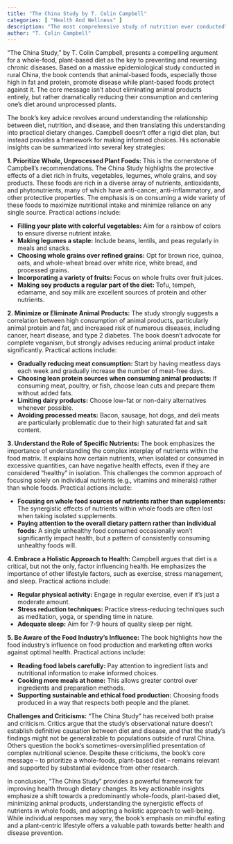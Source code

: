 ```yaml
---
title: "The China Study by T. Colin Campbell"
categories: [ "Health And Wellness" ]
description: "The most comprehensive study of nutrition ever conducted"
author: "T. Colin Campbell"
---
```

"The China Study," by T. Colin Campbell, presents a compelling argument for a whole-food, plant-based diet as the key to preventing and reversing chronic diseases.  Based on a massive epidemiological study conducted in rural China, the book contends that animal-based foods, especially those high in fat and protein, promote disease while plant-based foods protect against it.  The core message isn't about eliminating animal products entirely, but rather dramatically reducing their consumption and centering one's diet around unprocessed plants.

The book's key advice revolves around understanding the relationship between diet, nutrition, and disease, and then translating this understanding into practical dietary changes.  Campbell doesn't offer a rigid diet plan, but instead provides a framework for making informed choices.  His actionable insights can be summarized into several key strategies:

**1. Prioritize Whole, Unprocessed Plant Foods:** This is the cornerstone of Campbell's recommendations.  The China Study highlights the protective effects of a diet rich in fruits, vegetables, legumes, whole grains, and soy products. These foods are rich in a diverse array of nutrients, antioxidants, and phytonutrients, many of which have anti-cancer, anti-inflammatory, and other protective properties.  The emphasis is on consuming a wide variety of these foods to maximize nutritional intake and minimize reliance on any single source.  Practical actions include:

* **Filling your plate with colorful vegetables:** Aim for a rainbow of colors to ensure diverse nutrient intake.
* **Making legumes a staple:**  Include beans, lentils, and peas regularly in meals and snacks.
* **Choosing whole grains over refined grains:** Opt for brown rice, quinoa, oats, and whole-wheat bread over white rice, white bread, and processed grains.
* **Incorporating a variety of fruits:**  Focus on whole fruits over fruit juices.
* **Making soy products a regular part of the diet:** Tofu, tempeh, edamame, and soy milk are excellent sources of protein and other nutrients.


**2. Minimize or Eliminate Animal Products:** The study strongly suggests a correlation between high consumption of animal products, particularly animal protein and fat, and increased risk of numerous diseases, including cancer, heart disease, and type 2 diabetes.  The book doesn't advocate for complete veganism, but strongly advises reducing animal product intake significantly.  Practical actions include:

* **Gradually reducing meat consumption:**  Start by having meatless days each week and gradually increase the number of meat-free days.
* **Choosing lean protein sources when consuming animal products:** If consuming meat, poultry, or fish, choose lean cuts and prepare them without added fats.
* **Limiting dairy products:**  Choose low-fat or non-dairy alternatives whenever possible.
* **Avoiding processed meats:**  Bacon, sausage, hot dogs, and deli meats are particularly problematic due to their high saturated fat and salt content.

**3. Understand the Role of Specific Nutrients:** The book emphasizes the importance of understanding the complex interplay of nutrients within the food matrix.  It explains how certain nutrients, when isolated or consumed in excessive quantities, can have negative health effects, even if they are considered "healthy" in isolation.  This challenges the common approach of focusing solely on individual nutrients (e.g., vitamins and minerals) rather than whole foods.  Practical actions include:

* **Focusing on whole food sources of nutrients rather than supplements:**  The synergistic effects of nutrients within whole foods are often lost when taking isolated supplements.
* **Paying attention to the overall dietary pattern rather than individual foods:**  A single unhealthy food consumed occasionally won't significantly impact health, but a pattern of consistently consuming unhealthy foods will.

**4. Embrace a Holistic Approach to Health:**  Campbell argues that diet is a critical, but not the only, factor influencing health.  He emphasizes the importance of other lifestyle factors, such as exercise, stress management, and sleep. Practical actions include:

* **Regular physical activity:**  Engage in regular exercise, even if it's just a moderate amount.
* **Stress reduction techniques:**  Practice stress-reducing techniques such as meditation, yoga, or spending time in nature.
* **Adequate sleep:**  Aim for 7-9 hours of quality sleep per night.

**5. Be Aware of the Food Industry's Influence:**  The book highlights how the food industry's influence on food production and marketing often works against optimal health.  Practical actions include:

* **Reading food labels carefully:**  Pay attention to ingredient lists and nutritional information to make informed choices.
* **Cooking more meals at home:** This allows greater control over ingredients and preparation methods.
* **Supporting sustainable and ethical food production:**  Choosing foods produced in a way that respects both people and the planet.


**Challenges and Criticisms:**  "The China Study" has received both praise and criticism.  Critics argue that the study's observational nature doesn't establish definitive causation between diet and disease, and that the study's findings might not be generalizable to populations outside of rural China.  Others question the book's sometimes-oversimplified presentation of complex nutritional science.  Despite these criticisms, the book’s core message – to prioritize a whole-foods, plant-based diet – remains relevant and supported by substantial evidence from other research.

In conclusion, "The China Study" provides a powerful framework for improving health through dietary changes.  Its key actionable insights emphasize a shift towards a predominantly whole-foods, plant-based diet, minimizing animal products, understanding the synergistic effects of nutrients in whole foods, and adopting a holistic approach to well-being. While individual responses may vary, the book’s emphasis on mindful eating and a plant-centric lifestyle offers a valuable path towards better health and disease prevention.

